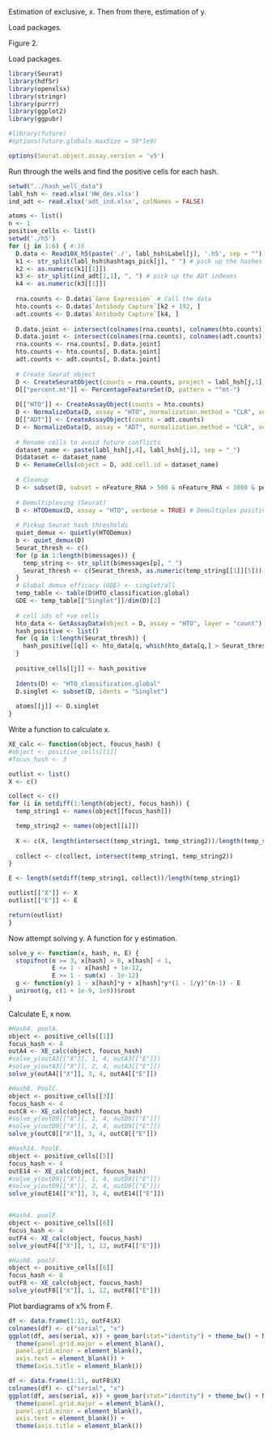 Estimation of exclusive, x.
Then from there, estimation of y.

Load packages.

Figure 2.

Load packages.
```r
library(Seurat)
library(hdf5r)
library(openxlsx)
library(stringr)
library(purrr)
library(ggplot2)
library(ggpubr)

#library(future)
#options(future.globals.maxSize = 50*1e9)

options(Seurat.object.assay.version = 'v5')

```

Run through the wells and find the positive cells for each hash.
```r
setwd("../hash_well_data")
labl_hsh <- read.xlsx('HW_des.xlsx')
ind_adt <- read.xlsx('adt_ind.xlsx', colNames = FALSE)

atoms <- list()
n <- 1
positive_cells <- list()
setwd('./h5')
for (j in 1:6) { #:16
  D.data <- Read10X_h5(paste('./', labl_hsh$Label[j], '.h5', sep = ""))
  k1 <- str_split(labl_hsh$hashtags_pick[j], " ") # pick up the hashes
  k2 <- as.numeric(k1[[1]])
  k3 <- str_split(ind_adt[1,1], ", ") # pick up the ADT indexes
  k4 <- as.numeric(k3[[1]])
  
  rna.counts <- D.data$`Gene Expression` # Call the data
  hto.counts <- D.data$`Antibody Capture`[k2 + 192, ]
  adt.counts <- D.data$`Antibody Capture`[k4, ] 
  
  D.data.joint <- intersect(colnames(rna.counts), colnames(hto.counts)) # Make sure overlapping counts are called
  D.data.joint <- intersect(colnames(rna.counts), colnames(adt.counts))
  rna.counts <- rna.counts[, D.data.joint]
  hto.counts <- hto.counts[, D.data.joint]
  adt.counts <- adt.counts[, D.data.joint]
  
  # Create Seurat object
  D <- CreateSeuratObject(counts = rna.counts, project = labl_hsh[j,1], assay = "RNA") # Create Seurat object
  D[["percent.mt"]] <- PercentageFeatureSet(D, pattern = "^mt-")
  
  D[["HTO"]] <- CreateAssayObject(counts = hto.counts)
  D <- NormalizeData(D, assay = "HTO", normalization.method = "CLR", verbose = FALSE) # Normalise the HTO
  D[["ADT"]] <- CreateAssayObject(counts = adt.counts)
  D <- NormalizeData(D, assay = "ADT", normalization.method = "CLR", verbose = TRUE) # NOrmalise ADT
  
  # Rename cells to avoid future conflicts
  dataset_name <- paste(labl_hsh[j,4], labl_hsh[j,1], sep = "_")
  D$dataset <- dataset_name
  D <- RenameCells(object = D, add.cell.id = dataset_name)
  
  # Cleanup 
  D <- subset(D, subset = nFeature_RNA > 500 & nFeature_RNA < 3000 & percent.mt < 2.5 & nCount_RNA < 20000) 
  
  # Demultiplexing (Seurat)
  D <- HTODemux(D, assay = "HTO", verbose = TRUE) # Demultiplex positive.quantile is at default
  
  # Pickup Seurat hash thresholds
  quiet_demux <- quietly(HTODemux)
  b <- quiet_demux(D)
  Seurat_thresh <- c()
  for (p in 1:length(b$messages)) {
    temp_string <- str_split(b$messages[p], " ")
    Seurat_thresh <- c(Seurat_thresh, as.numeric(temp_string[[1]][5]))
  }
  # Global demux efficacy (GDE) <- singlet/all
  temp_table <- table(D$HTO_classification.global)
  GDE <- temp_table[["Singlet"]]/dim(D)[2]
  
  # cell ids of +ve cells
  hto_data <- GetAssayData(object = D, assay = "HTO", layer = "count")
  hash_positive <- list()
  for (q in 1:length(Seurat_thresh)) {
    hash_positive[[q]] <- hto_data[q, which(hto_data[q,] > Seurat_thresh[q])]
  }
  
  positive_cells[[j]] <- hash_positive
  
  Idents(D) <- "HTO_classification.global" 
  D.singlet <- subset(D, idents = "Singlet")
  
  atoms[[j]] <- D.singlet
}
```
Write a function to calculate x.
```r
XE_calc <- function(object, foucus_hash) {
#object <- positive_cells[[1]]
#focus_hash <- 3

outlist <- list()
X <- c()

collect <- c()
for (i in setdiff(1:length(object), focus_hash)) {
  temp_string1 <- names(object[[focus_hash]])

  temp_string2 <- names(object[[i]])
  
  X <- c(X, length(intersect(temp_string1, temp_string2))/length(temp_string1))
  
  collect <- c(collect, intersect(temp_string1, temp_string2))
}

E <- length(setdiff(temp_string1, collect))/length(temp_string1)

outlist[["X"]] <- X
outlist[["E"]] <- E

return(outlist)
}
```

Now attempt solving y. 
A function for y estimation. 
```r
solve_y <- function(x, hash, n, E) {
  stopifnot(n >= 3, x[hash] > 0, x[hash] < 1,
            E <= 1 - x[hash] + 1e-12,
            E >= 1 - sum(x) - 1e-12)
  g <- function(y) 1 - x[hash]*y + x[hash]*y*(1 - 1/y)^(n-1) - E
  uniroot(g, c(1 + 1e-9, 1e9))$root
}
```

Calculate E, x now.
```r
#Hash4. poolA.
object <- positive_cells[[1]]
focus_hash <- 4
outA4 <- XE_calc(object, foucus_hash)
#solve_y(outA3[["X"]], 1, 4, outA3[["E"]])
#solve_y(outA3[["X"]], 2, 4, outA3[["E"]])
solve_y(outA4[["X"]], 3, 4, outA4[["E"]])

#Hash8. PoolC.
object <- positive_cells[[3]]
focus_hash <- 4
outC8 <- XE_calc(object, foucus_hash)
#solve_y(outD9[["X"]], 1, 4, outD9[["E"]])
#solve_y(outD9[["X"]], 2, 4, outD9[["E"]])
solve_y(outC8[["X"]], 3, 4, outC8[["E"]])

#Hash14. PoolE.
object <- positive_cells[[5]]
focus_hash <- 4
outE14 <- XE_calc(object, foucus_hash)
#solve_y(outD9[["X"]], 1, 4, outD9[["E"]])
#solve_y(outD9[["X"]], 2, 4, outD9[["E"]])
solve_y(outE14[["X"]], 3, 4, outE14[["E"]])


#Hash4. poolF.
object <- positive_cells[[6]]
focus_hash <- 4
outF4 <- XE_calc(object, foucus_hash)
solve_y(outF4[["X"]], 1, 12, outF4[["E"]])

#Hash8. poolF.
object <- positive_cells[[6]]
focus_hash <- 8
outF8 <- XE_calc(object, foucus_hash)
solve_y(outF8[["X"]], 1, 12, outF8[["E"]])
```

Plot bardiagrams of x% from F.
```r
df <- data.frame(1:11, outF4$X)
colnames(df) <- c("serial", "x")
ggplot(df, aes(serial, x)) + geom_bar(stat="identity") + theme_bw() + NoLegend() +
  theme(panel.grid.major = element_blank(),
  panel.grid.minor = element_blank(),
  axis.text = element_blank()) +
  theme(axis.title = element_blank())

df <- data.frame(1:11, outF8$X)
colnames(df) <- c("serial", "x")
ggplot(df, aes(serial, x)) + geom_bar(stat="identity") + theme_bw() + NoLegend() +
  theme(panel.grid.major = element_blank(),
  panel.grid.minor = element_blank(),
  axis.text = element_blank()) +
  theme(axis.title = element_blank())
```




